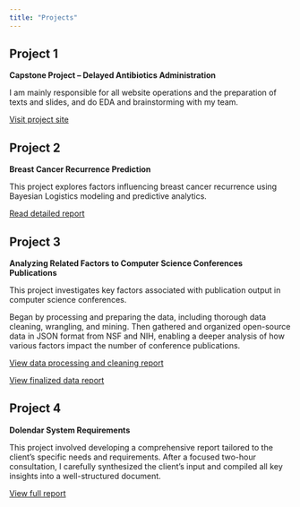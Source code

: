 ```yaml
---
title: "Projects"
---
```


## Project 1

**Capstone Project – Delayed Antibiotics Administration**

I am mainly responsible for all website operations and the preparation of texts and slides, and do EDA and brainstorming with my team.

[Visit project site](https://sites.google.com/uci.edu/2025stats170a-group9-site/home?authuser=0)

## Project 2

**Breast Cancer Recurrence Prediction**

This project explores factors influencing breast cancer recurrence using Bayesian Logistics modeling and predictive analytics.

[Read detailed report](media/Breast_Cancer_Recurrence_Prediction.md)

## Project 3

**Analyzing Related Factors to Computer Science Conferences Publications**

This project investigates key factors associated with publication output in computer science conferences.

Began by processing and preparing the data, including thorough data cleaning, wrangling, and mining. Then gathered and organized open-source data in JSON format from NSF and NIH, enabling a deeper analysis of how various factors impact the number of conference publications.

[View data processing and cleaning report](media/Stats170A_a1.md)

[View finalized data report](media/Stats170A_a2.md)

## Project 4

**Dolendar System Requirements**

This project involved developing a comprehensive report tailored to the client's specific needs and requirements. After a focused two-hour consultation, I carefully synthesized the client's input and compiled all key insights into a well-structured document.

[View full report](media/Dolendar_System_Requirements.md)
